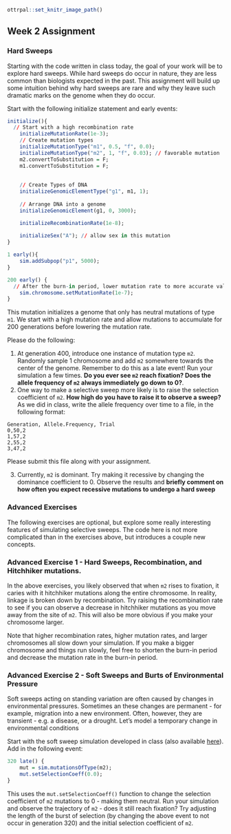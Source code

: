 ```r
ottrpal::set_knitr_image_path()
``` 

## Week 2 Assignment

### Hard Sweeps 

Starting with the code written in class today, the goal of your work will be to explore hard sweeps. While hard sweeps do occur in nature, they are less common than biologists expected in the past. This assignment will build up some intuition behind why hard sweeps are rare and why they leave such dramatic marks on the genome when they do occur. 


Start with the following initialize statement and early events: 

```r
initialize(){
  // Start with a high recombination rate
	initializeMutationRate(1e-3);
	// Create mutation types
	initializeMutationType("m1", 0.5, "f", 0.0);
	initializeMutationType("m2", 1, "f", 0.03); // favorable mutation 
	m2.convertToSubstitution = F;
	m1.convertToSubstitution = F;
	
	
	// Create Types of DNA 
	initializeGenomicElementType("g1", m1, 1);   
	
	// Arrange DNA into a genome
	initializeGenomicElement(g1, 0, 3000);

	initializeRecombinationRate(1e-8);
	
	initializeSex("A"); // allow sex in this mutation 
}

1 early(){
	sim.addSubpop("p1", 5000);
}

200 early() {
  // After the burn-in period, lower mutation rate to more accurate value 
	sim.chromosome.setMutationRate(1e-7);
}
```

This mutation initializes a genome that only has neutral mutations of type `m1`. We start with a high mutation rate and allow mutations to accumulate for 200 generations before lowering the mutation rate.

Please do the following: 

1. At generation 400, introduce one instance of mutation type `m2`. Randomly sample 1 chromosome and add `m2` somewhere towards the center of the genome. Remember  to do this as a late event! Run your simulation a few times. **Do you ever see `m2` reach fixation? Does the allele frequency of `m2` always immediately go down to 0?**.
2. One way to make a selective sweep more likely is to raise the selection coefficient of `m2`. **How high do you have to raise it to observe a sweep?** As we did in class, write the allele frequency over time to a file, in the following format: 

```
Generation, Allele.Frequency, Trial
0,50,2
1,57,2
2,55,2
3,47,2
```

Please submit this file along with your assignment. 

3. Currently, `m2` is dominant. Try making it recessive by changing the dominance coefficient to 0. Observe the results and **briefly comment on how often you expect recessive mutations to undergo a hard sweep**

### Advanced Exercises 

The following exercises are optional, but explore some really interesting features of simulating selective sweeps. The code here is not more complicated than in the exercises above, but introduces a couple new concepts. 

### Advanced Exercise 1 - Hard Sweeps, Recombination, and Hitchhiker mutations. 

In the above exercises, you likely observed that when `m2` rises to fixation, it caries with it hitchhiker mutations along the entire chromosome. In reality, linkage is broken down by recombination. Try raising the recombination rate to see if you can observe a decrease in hitchhiker mutations as you move away from the site of `m2`. This will also be more obvious if you make your chromosome larger.

Note that higher recombination rates, higher mutation rates, and larger chromosomes all slow down your simulation. If you make a bigger chromosome and things run slowly, feel free to shorten the burn-in period and decrease the mutation rate in the burn-in period. 

### Advanced Exercise 2 - Soft Sweeps and Burts of Environmental Pressure 

Soft sweeps acting on standing variation are often caused by changes in environmental pressures. Sometimes an these changes are permanent - for example, migration into a new environment. Often, however, they are transient - e.g. a disease, or a drought. Let's model a temporary change in environmental conditions

Start with the soft sweep simulation developed in class (also available [here](https://andrew-bortvin.github.io/slimNotes/week2code.html)). Add in the following event: 

```r
320 late() {
	mut = sim.mutationsOfType(m2);
	mut.setSelectionCoeff(0.0);
}
```

This uses the `mut.setSelectionCoeff()` function to change the selection coefficient of `m2` mutations to 0 - making them neutral. Run your simulation and observe the trajectory of `m2` - does it still reach fixation? Try adjusting the length of the burst of selection (by changing the above event to not occur in generation 320) and the initial selection coefficient of `m2`. 































































